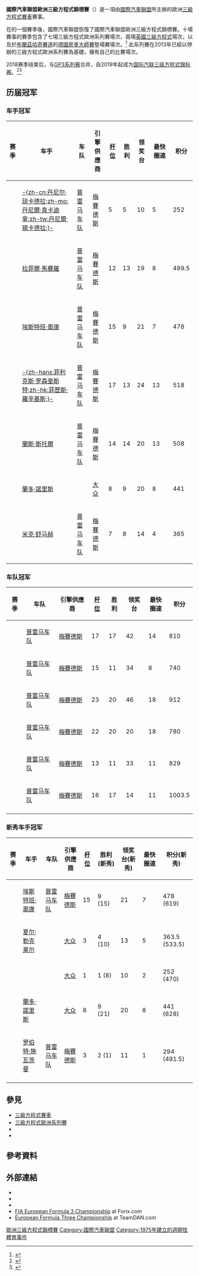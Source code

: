{{noteTA
|G1=F1
|T=zh-cn:国际汽车联合会欧洲三级方程式锦标赛; zh-tw:國際汽車聯盟歐洲三級方程式錦標賽; zh-hk:國際汽車聯合會歐洲三級方程式錦標賽;
|1=zh-cn:国际汽车联合会; zh-tw:國際汽車聯盟; zh-hk:國際汽車聯合會;
|2=zh-cn:联合会; zh-tw:聯盟; zh-hk:聯合會;
|3=zh-cn:普雷马;zh-tw:普瑞馬;
|4=zh-hant:大眾; zh-cn:大众; zh-tw:福斯; zh-hk:福士;zh-sg:福士;
}}
{{distinguish|国际汽联三级方程式锦标赛|国际汽车联合会欧洲三级方程式锦标赛 (1975年–1984年)|GP3系列赛}}
{{Infobox motorsport championship
| logo            = Fiaf3europe.png
| pixels          = 167px
| category        = [[开轮式赛车|单人座赛车]]
| country/region  = [[歐洲|歐洲]]
| caption         = 
| inaugural       = 2012
| folded          = 2018
| drivers         = 27
| teams           = 7
| constructors    = [[達拉拉|達拉拉]]
| engines         = [[梅賽德斯－賓士|梅賽德斯]]<br>[[大众汽车|大众]]
| tyres           = [[韩泰轮胎|韩泰轮胎]]
| champion driver = {{flagicon|GER}} [[米克·舒馬赫|米克·舒馬赫]]
| champion team   = {{flagicon|ITA}} [[普雷马车队|普雷马车队]]
| current_season  = 
| website         = {{official website|http://www.fiaf3europe.com}}
}}
'''國際汽車聯盟歐洲三級方程式錦標賽'''（{{lang-en|FIA European Formula Three Championship}}）是一項由[[國際汽車聯盟|國際汽車聯盟]]所主辦的歐洲[[三級方程式賽車|三級方程式賽車]]賽事。

在{{le|國際汽車聯盟歐洲三級方程式國際盃|FIA Formula 3 International Trophy}}的一個賽季後，國際汽車聯盟恢復了國際汽車聯盟歐洲三級方程式錦標賽。十場賽事的賽季包含了七場三級方程式歐洲系列賽場次，兩場[[英國三級方程式錦標賽|英國三級方程式]]場次，以及於[[布蘭茲哈奇賽道|布蘭茲哈奇賽道]]的[[德國房車大師賽|德國房車大師賽]]墊場賽場次。<ref>{{cite news|url=http://www.fia.com/en-GB/mediacentre/pressreleases/fiasport/2012/Pages/fia-f3.aspx|title=FIA European Formula 3 Championship|date=2012-03-15|publisher=[[Fédération_Internationale_de_l'Automobile|FIA]]|accessdate=2012-03-16|archiveurl=https://web.archive.org/web/20120319072011/http://www.fia.com/en-GB/mediacentre/pressreleases/fiasport/2012/Pages/fia-f3.aspx|archivedate=2012-03-19|deadurl=yes}}</ref> 此系列賽在2013年已經以停辦的三級方程式歐洲系列賽為基礎，擁有自己的比賽場次。

2018赛季结束后，与[[GP3系列赛|GP3系列赛]]合并，自2019年起成为[[国际汽联三级方程式锦标赛|国际汽联三级方程式锦标赛]]。<ref>{{cite web|title=GP3 and European Formula 3 could merge as F1 support series in 2019|url=https://www.autosport.com/gp3/news/128490/gp3-and-european-f3-could-merge-in-2019|last=Simmons|first=Marcus|publisher=Autosport.com|accessdate=13 March 2017|archive-date=2018-09-11|archive-url=https://web.archive.org/web/20180911044740/https://www.autosport.com/gp3/news/128490/gp3-and-european-f3-could-merge-in-2019|dead-url=yes}}</ref><ref>{{cite web|title=World Motor Sport Council Confirms New Formula 3 Category For 2019|url=https://www.thecheckeredflag.co.uk/2017/09/world-motor-sport-council-confirms-new-formula-3-category-2019/|last=Hewitt|first=Chloe|publisher=thecheckeredflag.co.uk|accessdate=22 September 2017|archive-date=2018-09-11|archive-url=https://web.archive.org/web/20180911081604/https://www.thecheckeredflag.co.uk/2017/09/world-motor-sport-council-confirms-new-formula-3-category-2019/|dead-url=no}}</ref>

==历届冠军==
===车手冠军===
{|class="wikitable sortable" style="font-size:85%; text-align:center;"
|-
!scope=col|赛季
!scope=col|车手
!scope=col|车队
!scope=col|引擎供應商
!scope=col|[[杆位|杆位]]
!scope=col|胜利
!scope=col|领奖台
!scope=col width="40"|最快圈速
!scope=col|积分
|-
! {{le|2012年国际汽联欧洲三级方程式锦标赛|2012 FIA Formula 3 European Championship|2012}}
|align=left| {{flagicon|ESP}} [[丹尼爾·瓊卡德拉|-{zh-cn:丹尼尔·琼卡德拉;zh-mo:丹尼爾·真卡迪拿;zh-tw:丹尼爾·揚卡德拉;}-]]
|align=left| {{flagicon|ITA}} [[普雷马车队|普雷马车队]]
|align=left| [[梅賽德斯－賓士|梅賽德斯]]
| 5
| 5
| 10
| 5
| 252
|-
! {{le|2013年国际汽联欧洲三级方程式锦标赛|2013 FIA Formula 3 European Championship|2013}}
|align=left| {{flagicon|ITA}} [[拉菲爾·馬賽羅|拉菲爾·馬賽羅]]
|align=left| {{flagicon|ITA}} [[普雷马车队|普雷马车队]]
|align=left| [[梅賽德斯－賓士|梅賽德斯]]
| 12
| 13
| 19
| 8
| 489.5
|-
! {{le|2014年国际汽联欧洲三级方程式锦标赛|2014 FIA Formula 3 European Championship|2014}}
|align=left| {{flagicon|FRA}} [[埃斯特班·奧康|埃斯特班·奧康]]
|align=left| {{flagicon|ITA}} [[普雷马车队|普雷马车队]]
|align=left| [[梅賽德斯－賓士|梅賽德斯]]
| 15
| 9
| 21
| 7
| 478
|-
! {{le|2015年国际汽联欧洲三级方程式锦标赛|2015 FIA Formula 3 European Championship|2015}}
|align=left| {{flagicon|SWE}} [[菲利克斯·羅辛基斯|-{zh-hans:菲利克斯·罗森奎斯特;zh-hk:菲歷斯·羅辛基斯;}-]]
|align=left| {{flagicon|ITA}} [[普雷马车队|普雷马车队]]
|align=left| [[梅賽德斯－賓士|梅賽德斯]]
| 17
| 13
| 24
| 13
| 518
|-
! {{le|2016年国际汽联欧洲三级方程式锦标赛|2016 FIA Formula 3 European Championship|2016}}
|align=left| {{flagicon|CAN}} [[蘭斯·斯托爾|蘭斯·斯托爾]]
|align=left| {{flagicon|ITA}} [[普雷马车队|普雷马车队]]
|align=left| [[梅賽德斯－賓士|梅賽德斯]]
| 14
| 14
| 20
| 13
| 508
|-
! {{le|2017年国际汽联欧洲三级方程式锦标赛|2017 FIA Formula 3 European Championship|2017}}
|align=left| {{flagicon|GBR}} [[蘭多·諾里斯|蘭多·諾里斯]]
|align=left| {{flagicon|GBR}} {{le|卡林车队|Carlin Motorsport}}
|align=left| [[大众汽车|大众]]
| 8
| 9
| 20
| 8
| 441
|-
! {{le|2018年国际汽联欧洲三级方程式锦标赛|2018 FIA Formula 3 European Championship|2018}}
|align=left| {{flagicon|DEU}} [[米克·舒马赫|米克·舒马赫]]
|align=left| {{flagicon|ITA}} [[普雷马车队|普雷马车队]]
|align=left| [[梅賽德斯－賓士|梅賽德斯]]
| 7
| 8
| 14
| 4
| 365
|}

===车队冠军===
{|class="wikitable sortable" style="font-size:85%; text-align:center;"
|-
!scope=col|赛季
!scope=col|车队
!scope=col|引擎供應商
!scope=col|[[杆位|杆位]]
!scope=col|胜利
!scope=col|领奖台
!scope=col width="40"|最快圈速
!scope=col|积分
|-
! {{le|2013年国际汽联欧洲三级方程式锦标赛|2013 FIA Formula 3 European Championship|2013}}
|align=left| {{flagicon|ITA}} [[普雷马车队|普雷马车队]]
|align=left| [[梅賽德斯－賓士|梅賽德斯]]
| 17
| 17
| 42
| 14
| 810
|-
! {{le|2014年国际汽联欧洲三级方程式锦标赛|2014 FIA Formula 3 European Championship|2014}}
|align=left| {{flagicon|ITA}} [[普雷马车队|普雷马车队]]
|align=left| [[梅賽德斯－賓士|梅賽德斯]]
| 15
| 11
| 34
| 8
| 740
|-
! {{le|2015年国际汽联欧洲三级方程式锦标赛|2015 FIA Formula 3 European Championship|2015}}
|align=left| {{flagicon|ITA}} [[普雷马车队|普雷马车队]]
|align=left| [[梅賽德斯－賓士|梅賽德斯]]
| 23
| 20
| 46
| 18
| 912
|-
! {{le|2016年国际汽联欧洲三级方程式锦标赛|2016 FIA Formula 3 European Championship|2016}}
|align=left| {{flagicon|ITA}} [[普雷马车队|普雷马车队]]
|align=left| [[梅賽德斯－賓士|梅賽德斯]]
| 22
| 20
| 20
| 18
| 780
|-
! {{le|2017年国际汽联欧洲三级方程式锦标赛|2017 FIA Formula 3 European Championship|2017}}
|align=left| {{flagicon|ITA}} [[普雷马车队|普雷马车队]]
|align=left| [[梅賽德斯－賓士|梅賽德斯]]
| 13
| 11
| 33
| 11
| 829
|-
! {{le|2018年国际汽联欧洲三级方程式锦标赛|2018 FIA Formula 3 European Championship|2018}}
|align=left| {{flagicon|ITA}} [[普雷马车队|普雷马车队]]
|align=left| [[梅賽德斯－賓士|梅賽德斯]]
| 16
| 17
| 14
| 11
| 1003.5
|-
|}

===新秀车手冠军===
{|class="wikitable sortable" style="font-size:85%; text-align:center;"
|-
!scope=col|赛季
!scope=col|车手
!scope=col|车队
!scope=col|引擎供應商
!scope=col|[[杆位|杆位]]
!scope=col|胜利(新秀)
!scope=col|领奖台(新秀)
!scope=col width="40"|最快圈速
!scope=col|积分(新秀)
|-
! {{le|2014年国际汽联欧洲三级方程式锦标赛|2014 FIA Formula 3 European Championship|2014}}
|align=left| {{flagicon|FRA}} [[埃斯特班·奧康|埃斯特班·奧康]]
|align=left| {{flagicon|ITA}} [[普雷马车队|普雷马车队]]
|align=left| [[梅賽德斯－賓士|梅賽德斯]]
| 15
| 9 (15)
| 21
| 7
| 478 (619)
|-
! {{le|2015年国际汽联欧洲三级方程式锦标赛|2015 FIA Formula 3 European Championship|2015}}
|align=left| {{flagicon|MON}} [[夏尔·勒克莱尔|夏尔·勒克莱尔]]
|align=left| {{flagicon|NLD}} {{le|范阿默斯福特车队|Van Amersfoort Racing}}
|align=left| [[大众汽车|大众]]
| 3
| 4 (10)
| 13
| 5
| 363.5 (533.5)
|-
! {{le|2016年国际汽联欧洲三级方程式锦标赛|2016 FIA Formula 3 European Championship|2016}}
|align=left| {{flagicon|SWE}} {{le|喬爾·埃裏克森|Joel Eriksson (racing driver)}}
|align=left| {{flagicon|DEU}} {{le|赛车公园学院|Motopark Academy|赛车公园车队}}
|align=left| [[大众汽车|大众]]
| 1
| 1 (8)
| 10
| 2
| 252 (470)
|-
! {{le|2017年国际汽联欧洲三级方程式锦标赛|2017 FIA Formula 3 European Championship|2017}}
|align=left| {{flagicon|GBR}} [[蘭多·諾里斯|蘭多·諾里斯]]
|align=left| {{flagicon|GBR}} {{le|卡林车队|Carlin Motorsport}}
|align=left| [[大众汽车|大众]]
| 8
| 9 (21)
| 20
| 8
| 441 (628)
|-
! {{le|2018年国际汽联欧洲三级方程式锦标赛|2018 FIA Formula 3 European Championship|2018}}
|align=left| {{flagicon|RUS}} [[罗伯特·施瓦茨曼|罗伯特·施瓦茨曼]]
|align=left| {{flagicon|ITA}} [[普雷马车队|普雷马车队]]
|align=left| [[梅賽德斯－賓士|梅賽德斯]]
| 3
| 2 (1)
| 11
| 1
| 294 (491.5)
|-
|}

==參見==
* [[三級方程式賽車|三級方程式賽車]]
* [[三級方程式歐洲系列賽|三級方程式歐洲系列賽]]
* {{le|国际汽车联合会三级方程式欧洲杯|FIA European Formula Three Cup}}
* {{le|國際汽車聯盟歐洲三級方程式國際盃|FIA Formula 3 International Trophy}}

==參考資料==
{{Reflist}}

==外部連結==
* {{official website|http://www.fiaf3europe.com}}
* {{twitter|fiaf3europe}}
* {{facebook|fiaf3europe}}
* [http://www.forix.com/8w/6thgear/champs.html#EURF3 FIA European Formula 3 Championship]{{Wayback|url=http://www.forix.com/8w/6thgear/champs.html#EURF3 |date=20140725184629 }} at Forix.com
* [https://www.webcitation.org/66CYEb8YA?url=http://www.teamdan.com/archive/gen/eurof3.html European Formula Three Championship] at TeamDAN.com

{{三级方程式赛季}}

{{DEFAULTSORT:Fia European Formula Three Championship}}
[[Category:歐洲三級方程式錦標賽|]]
[[Category:國際汽車聯盟|Category:國際汽車聯盟]]
[[Category:1975年建立的週期性體育事件|Category:1975年建立的週期性體育事件]]
